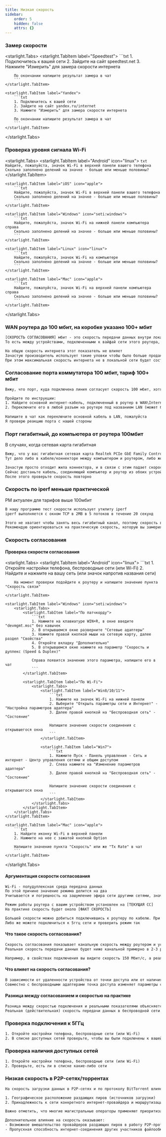 ```yaml
---
title: Низкая скорость
sidebar:
    order: 5
    hidden: false
    attrs: {}
---
```

### Замер скорости

<starlight.Tabs>
    <starlight.TabItem label="Speedtest">
        ```txt
        1. Подключитесь к вашей сети
        2. Зайдите на сайт speedtest.net
        3. Нажмите "Измерить" для замера скорости интернета

        По окончании напишите результат замера в чат
        ```
    </starlight.TabItem>

    <starlight.TabItem label="Yandex">
        ```txt
        1. Подключитесь к вашей сети
        2. Зайдите на сайт yandex.ru/internet
        3. Нажмите "Измерить" для замера скорости интернета

        По окончании напишите результат замера в чат
        ```
    </starlight.TabItem>
</starlight.Tabs>

### Проверка уровня сигнала Wi-Fi

<starlight.Tabs>
    <starlight.TabItem label="Android" icon="linux">
        ```txt
        Найдите, пожалуйста, значок Wi-Fi в верхней панели вашего телефона
        Сколько заполнено делений на значке - больше или меньше половины?
        ```
    </starlight.TabItem>

    <starlight.TabItem label="iOS" icon="apple">
        ```txt
        Найдите, пожалуйста, значок Wi-Fi в верхней панели вашего телефона
        Сколько заполнено делений на значке - больше или меньше половины?
        ```
    </starlight.TabItem>

    <starlight.TabItem label="Windows" icon="seti:windows">
        ```txt
        Найдите, пожалуйста, значок Wi-Fi на нижней панели компьютера справа
        Сколько заполнено делений на значке - больше или меньше половины?
        ```
    </starlight.TabItem>

    <starlight.TabItem label="Linux" icon="linux">
        ```txt
        Найдите, пожалуйста, значок Wi-Fi на компьютере
        Сколько заполнено делений на значке - больше или меньше половины?
        ```
    </starlight.TabItem>

    <starlight.TabItem label="Mac" icon="apple">
        ```txt
        Найдите, пожалуйста, значок Wi-Fi на верхней панели компьютера справа
        Сколько заполнено делений на значке - больше или меньше половины?
        ```
    </starlight.TabItem>
</starlight.Tabs>

### WAN роутера до 100 мбит, на коробке указано 100+ мбит

```txt "[СКОРОСТЬ СОГЛАСОВАНИЯ]"
[СКОРОСТЬ СОГЛАСОВАНИЯ] мбит - это скорость передачи данных внутри локальной сети
То есть между устройствами, подключенными к вайфай сети этого роутера, вы сможете передавать данные со скоростью до 300 мбит

На общую скорость интернета этот показатель не влияет
Зачастую производитель использует такие уловки чтобы было больше продаж
При этом максимальная скорость интернета не в локальной сети будет составлять 100мбит
```

### Согласование порта коммутатора 100 мбит, тариф 100+ мбит

```txt
Вижу, что порт, куда подключена линия согласует скорость 100 мбит, хотя должен 1000 мбит

Пройдите по инструкции:
1. Найдите основной интернет-кабель, подключенный в роутер в WAN\Internet разъем
2. Переключите его в любой разъем на роутере под названием LAN (может быть обозначен цифрами 1,2,3,4)
 
Напишите в чат как переключите основной кабель в LAN, пожалуйста
Я проверю реакцию порта с нашей стороны
```

### Порт гигабитный, до компьютера от роутера 100мбит
В случаях, когда сетевая карта гигабитная

```txt
Вижу, что у вас гигабитная сетевая карта Realtek PCIe GbE Family Controller, но с роутером она согласует лишь 100мбит скорости
Тут дело либо в кабеле/коннекторе между компьютером и роутером, либо же в порте роутера/сетевой карты

Зачастую просто отходит жила коннектора, и в связи с этим падает скорость согласования
Сейчас достаньте кабель, соединяющий компьютер и роутер из обоих устройств, и затем плотно подключите обратно до щелчка
После этого проверьте скорость повторно
```

### Скорость по iperf меньше практической
РМ актуален для тарифов выше 100мбит
```txt
В нашу программе тест скорости использует утилиту iperf
iperf выполняется с окном TCP в 2MB в 5 потоков в течение 20 секунд

Этого не хватает чтобы занять весь гигабитный канал, поэтому скорость в программе будет снижена по сравнению с замерами на speedtest.net
Рекомендую ориентироваться на практическую скорость, которую вы замерили на спидтесте
```

### Скорость согласования

#### Проверка скорости согласования

<starlight.Tabs>
    <starlight.TabItem label="Android" icon="linux">
        ```txt
        1. Откройте настройки телефона, беспроводные сети (или Wi-Fi)
        2. Найдите и нажмите на вашу сеть (или значок напротив названия сети)

        На момент проверки подойдите к роутеру и напишите значение пункта "Скорость связи"
        ```
    </starlight.TabItem>

    <starlight.TabItem label="Windows" icon="seti:windows">
        <starlight.Tabs>
            <starlight.TabItem label="По патчкорду">
                ```txt
                1. Нажмите на клавиатуре WIN+R, в окне введите "devmgmt.msc" без кавычек
                2. В открывшемся окне разверните "Сетевые адаптеры"
                3. Нажмите правой кнопкой мыши на сетевую карту, далее раздел "Свойства"
                4. Откройте вкладку "Дополнительно"
                5. В открывшемся окне нажмите на параметр "Скорость и дуплекс (Speed & Duplex)"

                Справа появится значение этого параметра, напишите его в чат
                ```
            </starlight.TabItem>

            <starlight.TabItem label="По Wi-Fi">
                <starlight.Tabs>
                    <starlight.TabItem label="Win8/10/11">
                        ```txt
                        1. Нажмите на значок Wi-Fi на нижней панели
                        2. Выберите "Открыть параметры сети и Интернет" - "Настройка параметров адаптера"
                        3. Далее правой кнопкой на "Беспроводная сеть" - "Состояние"

                        Напишите значение скорости соединения с открывшегося окна
                        ```
                    </starlight.TabItem>

                    <starlight.TabItem label="Win7">
                        ```txt
                        1. Нажмите Пуск - Панель управления - Сеть и интернет - Центр управления сетями и общим доступом
                        2. Слева нажмите на "Изменение параметров адаптера"
                        3. Далее правой кнопкой на "Беспроводная сеть" - "Состояние"

                        Напишите значение скорости соединения с открывшегося окна
                        ```
                    </starlight.TabItem>
                </starlight.Tabs>
            </starlight.TabItem>
        </starlight.Tabs>
    </starlight.TabItem>

    <starlight.TabItem label="Mac" icon="apple">
        ```txt
        1. Найдите иконку Wi-Fi в верхней панели
        2. Нажмите на нее с зажатой кнопкой Option

        Напишите значение пункта "Скорость" или же "Tx Rate" в чат
        ```
    </starlight.TabItem>
</starlight.Tabs>

#### Аргументация скорости согласования

```txt "[ТЕКУЩАЯ СС]" "[ФАКТ СКОРОСТЬ]"
Wi-Fi - полудуплексная среда передача данных
По этой причине значение режима делится на два
Учитывается и погрешность на зашумление эфира сети другими сетями, значение режима делится на три

Режим работы роутера с вашим устройством установлен на [ТЕКУЩАЯ СС]
На практике скорость будет около [ФАКТ СКОРОСТЬ]

Большей скорости можно добиться подключившись к роутеру по кабелю. При таком подключении нет проблем, свойственных Wi-Fi (затухание сигнала, зашумление эфира, коллизия, интерференция).
Либо же можете подключиться к 5ггц сети и проверить режим так
```

#### Что такое скорость согласования?

```txt
Скорость согласования показывает канальную скорость между роутером и устройством, т.е. скорость подключения на физическом уровне
Реальная скорость передачи данных будет ниже канальной примерно в 2-3 раза

Например, в свойствах подключения вы видите скорость 150 Мбит/с, а реальная скорость передачи данных будет составлять около 60 — 70 Мбит/с
```

#### Что влияет на скорость согласования?

```txt
В зависимости от удаленности устройства от точки доступа или от наличия различных помех и препятствий будет изменяться теоретическая и, как следствие, реальная скорость передачи данных
Совместно с беспроводными адаптерами точка доступа изменяет параметры сигнала в зависимости от условий в радиоэфире (расстояние, наличие препятствий и помех, зашумленности радиоэфира и прочих факторов)
```

#### Разница между согласованием и скоростью на практике

```txt
Разница между скоростью подключения и реальными показателями объясняется прежде всего большим объемом служебных данных, потерями сетевых пакетов в беспроводной среде и затратами на повторную передачу
Реальная (действительная) скорость передачи данных в беспроводной сети зависит от настроек точки доступа, вашего оборудования, числа одновременно подключенных к ней устройств, препятствий на пути прохождения сигнала, наличия других беспроводных сетей и радиопомех в частотном диапазоне, в котором работает сеть, и других факторов
```

### Проверка подключения к 5ГГц

```txt
1. Откройте настройки телефона, беспроводные сети (или Wi-Fi)
2. В списке доступных сетей проверьте, чтобы вы были подключены к вашей сети с припиской 5G
```

### Проверка наличия доступных сетей

```txt
1. Откройте настройки телефона, беспроводные сети (или Wi-Fi)
2. Проверьте, есть ли в списке какие-либо сети
```

### Низкая скорость в P2P-сетях/торрентах

```txt
На скорость загрузки данных в P2P-сетях и по протоколу BitTorrent влияет множество факторов. Основными из них являются:

1. Географическое расположение раздающих пиров (источников загрузки)
2. Принадлежность к сети конкретного интернет-провайдера и маршрутизация трафика через магистральных операторов

Важно отметить, что многие магистральные операторы применяют приоритизацию HTTP-трафика (веб-браузинг). При высокой загрузке каналов связи, HTTP-трафику предоставляется больший приоритет по сравнению с другими типами данных, включая торренты.

Дополнительное влияние на скорость оказывают:
- Возможное вмешательство провайдеров раздающих пиров в работу P2P-протоколов
- Пропускная способность интернет-соединения других участников файлообменной сети. При низкой скорости подключения участников раздачи происходит автоматическое снижение скорости загрузки файлов
```

